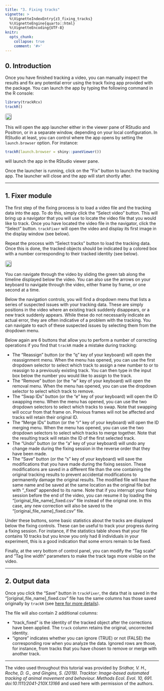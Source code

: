 ```yaml
---
title: "3. Fixing tracks"
vignette: >
  %\VignetteIndexEntry{z3_fixing_tracks}
  %\VignetteEngine{quarto::html}
  %\VignetteEncoding{UTF-8}
knitr:
  opts_chunk:
    collapse: true
    comment: '#>'
---
```


## 0. Introduction

Once you have finished tracking a video, you can manually inspect the results and fix any potential error using the track fixing app provided with the package. You can launch the app by typing the following command in the R console:

```r
library(trackRcv)
trackR()
```

![](images/z0.jpg){style="border-radius: 5px; border-style: groove;" fig-align="center"}

This will open the app launcher either in the viewer pane of RStudio and Positron, or in a separate window, depending on your local configuration. In RStudio at least, you can control where the app opens by setting the `launch.browser` option. For instance: 

```r
trackR(launch.browser = shiny::paneViewer())
```

will launch the app in the RStudio viewer pane. 

Once the launcher is running, click on the “Fix” button to launch the tracking app. The launcher will close and the app will start shortly after. 

------------------------------------------------------------------------

## 1. Fixer module

The first step of the fixing process is to load a video file and the tracking data into the app. To do this, simply click the “Select video” button. This will bring up a navigator that you will use to locate the video file that you would like to track. Once you have located the video file in the navigator, click the “Select” button. `trackFixer` will open the video and display its first image in the display window (see below).

Repeat the process with “Select tracks” button to load the tracking data. Once this is done, the tracked objects should be indicated by a colored box with a number corresponding to their tracked identity (see below).

![](images/z3_1.jpg){style="border-radius: 5px; border-style: groove;" fig-align="center"}

You can navigate through the video by sliding the green tab along the timeline displayed below the video. You can also use the arrows on your keyboard to navigate through the video, either frame by frame, or one second at a time.

Below the navigation controls, you will find a dropdown menu that lists a series of suspected issues with your tracking data. These are simply positions in the video where an existing track suddenly disappears, or a new track suddenly appears. While these do not necessarily indicate an actual error, they are often indicative of a problem with the tracking. You can navigate to each of these suspected issues by selecting them from the dropdown menu.

Below again are 6 buttons that allow you to perform a number of correcting operations if you find that `trackR` made a mistake during tracking:

-   The “Reassign” button (or the “q” key of your keyboard) will open the reassignment menu. When the menu has opened, you can use the first dropdown selector to select which track to assign a new number to or to reassign to a previously existing track. You can then type in the input box below the number you would like to assign to the track.
-   The “Remove” button (or the “w” key of your keyboard) will open the removal menu. When the menu has opened, you can use the dropdown selector to select which track to remove.
-   The “Swap IDs” button (or the “e” key of your keyboard) will open the ID swapping menu. When the menu has opened, you can use the two dropdown selectors to select which tracks to swap. Note that swapping will occur from that frame on. Previous frames will not be affected and tracks will retain their original ID.
-   The “Merge IDs” button (or the “r” key of your keyboard) will open the ID merging menu. When the menu has opened, you can use the two dropdown selectors to select which tracks to merge together. Note that the resulting track will retain the ID of the first selected track.
-   The “Undo” button (or the “a” key of your keyboard) will undo any change made during the fixing session in the reverse order that they have been made.
-   The “Save” button (or the “s” key of your keyboard) will save the modifications that you have made during the fixing session. These modifications are saved in a different file than the one containing the original tracking results to prevent accidental modifications to permanently damage the original results. The modified file will have the same name and be saved at the same location as the original file but with “\_fixed” appended to its name. Note that if you interrupt your fixing session before the end of the video, you can resume it by loading the “\[original_file_name\]\_fixed.csv” file instead of the original one. In this case, any new correction will also be saved to the “\[original_file_name\]\_fixed.csv” file.

Under these buttons, some basic statistics about the tracks are displayed below the fixing controls. These can be useful to track your progress during a fixing session. For instance, if the statistics table shows that your file contains 10 tracks but you know you only had 8 individuals in your experiment, this is a good indication that some errors remain to be fixed.

Finally, at the very bottom of control panel, you can modify the “Tag scale” and “Tag line width” parameters to make the track tags more visible on the video.

------------------------------------------------------------------------

## 2. Output data {#output}

Once you click the “Save” button in `trackFixer`, the data that is saved in the “\[original_file_name\]\_fixed.csv” file has the same columns has those saved originally by `trackR` (see [here for more details](z2_tracking_objects.html#output)).

The file will also contain 2 additional columns:

-   “track_fixed” is the identity of the tracked object after the corrections have been applied. The `track` column retains the original, uncorrected identity.
-   “ignore” indicates whether you can ignore (TRUE) or not (FALSE) the corresponding row when you analyze the data. Ignored rows are those, for instance, from tracks that you have chosen to remove or merge with another track.

------------------------------------------------------------------------

The video used throughout this tutorial was provided by *Sridhar, V. H., Roche, D. G., and Gingins, S. (2019). Tracktor: Image-based automated tracking of animal movement and behaviour. Methods Ecol. Evol. 10, 691. doi:10.1111/2041-210X.13166* and used here with permission of the authors.